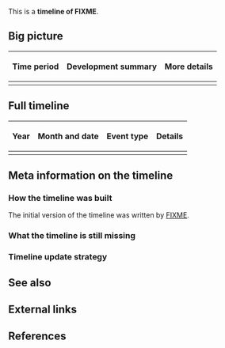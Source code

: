 This is a '''timeline of FIXME'''.

==Big picture==

{| class="wikitable"
! Time period !! Development summary !! More details
|-
|}

==Full timeline==

{| class="sortable wikitable"
! Year !! Month and date !! Event type !! Details
|-
|}

==Meta information on the timeline==

===How the timeline was built===

The initial version of the timeline was written by [[User:FIXME|FIXME]].

{{funding info}}

===What the timeline is still missing===

===Timeline update strategy===

==See also==

==External links==

==References==

{{Reflist|30em}}
